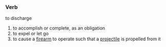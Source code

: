 ===Verb===
;to discharge
# to accomplish or complete, as an obligation
# to expel or let go
# to cause a [[firearm]] to operate such that a [[projectile]] is propelled from it